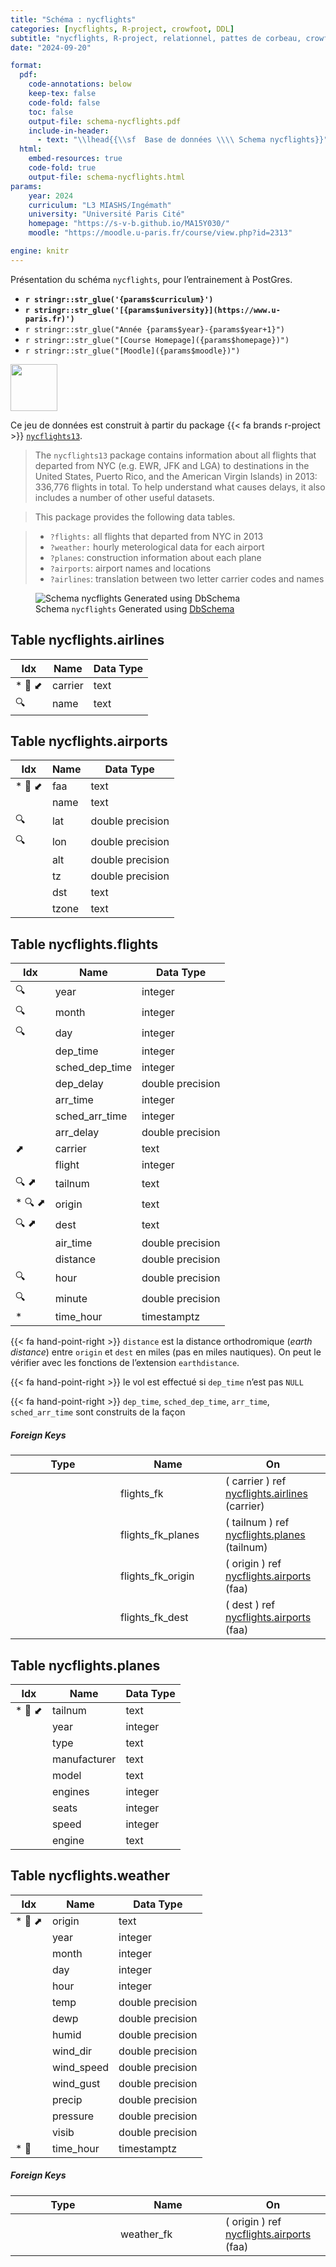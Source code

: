 ```yaml
---
title: "Schéma : nycflights"
categories: [nycflights, R-project, crowfoot, DDL]
subtitle: "nycflights, R-project, relationnel, pattes de corbeau, crowfoot"
date: "2024-09-20"

format:
  pdf:
    code-annotations: below
    keep-tex: false
    code-fold: false
    toc: false
    output-file: schema-nycflights.pdf
    include-in-header:
      - text: "\\lhead{{\\sf  Base de données \\\\ Schema nycflights}}"
  html:
    embed-resources: true
    code-fold: true
    output-file: schema-nycflights.html
params:
    year: 2024 
    curriculum: "L3 MIASHS/Ingémath"
    university: "Université Paris Cité"
    homepage: "https://s-v-b.github.io/MA15Y030/"
    moodle: "https://moodle.u-paris.fr/course/view.php?id=2313"

engine: knitr
---
```



::: {.callout-warning}

Présentation du schéma `nycflights`, pour l'entrainement à PostGres. 

::: 


::: {layout="[80,20]"}

::: {#first-column}


- **`r stringr::str_glue('{params$curriculum}')`**
- **`r stringr::str_glue('[{params$university}](https://www.u-paris.fr)')`**
- `r stringr::str_glue("Année {params$year}-{params$year+1}")`
- `r stringr::str_glue("[Course Homepage]({params$homepage})")`
- `r stringr::str_glue("[Moodle]({params$moodle})")`

::: 

::: {#second-column}
![](/images/UniversiteParis_monogramme_couleur_RVB.png){align="right" style="size:50px;" width=75}
:::

:::

Ce jeu de données est construit à partir du package {{< fa brands r-project >}} [`nycflights13`](https://github.com/tidyverse/nycflights13). 

> The `nycflights13` package contains information about all flights that departed from NYC (e.g. EWR, JFK and LGA) to destinations in the United States, Puerto Rico, and the American Virgin Islands) in 2013: 336,776 flights in total. To help understand what causes delays, it also includes a number of other useful datasets.

> This package provides the following data tables.

> - `?flights:` all flights that departed from NYC in 2013
> - `?weather:` hourly meterological data for each airport
> - `?planes`: construction information about each plane
> - `?airports`: airport names and locations
> - `?airlines`: translation between two letter carrier codes and names

![Schema `nycflights` Generated using [DbSchema](https://dbschema.com)](/images/schema-nycflights.png)








## Table nycflights.airlines 
|Idx |Name |Data Type |
|---|---|---|
| * &#128273;  &#11019; | carrier| text  |
| &#128269; | name| text  |




## Table nycflights.airports 
|Idx |Name |Data Type |
|---|---|---|
| * &#128273;  &#11019; | faa| text  |
|       | name| text  |
| &#128269; | lat| double precision  |
| &#128269; | lon| double precision  |
|  | alt| double precision  |
|  | tz| double precision  |
|  | dst| text  |
|  | tzone| text  |




## Table nycflights.flights 
|Idx |Name |Data Type |
|---|---|---|
| &#128269; | year| integer  |
| &#128269; | month| integer  |
| &#128269; | day| integer  |
|  | dep\_time| integer  |
|  | sched\_dep\_time| integer  |
|  | dep\_delay| double precision  |
|  | arr\_time| integer  |
|  | sched\_arr\_time| integer  |
|  | arr\_delay| double precision  |
| &#11016; | carrier| text  |
|  | flight| integer  |
| &#128269; &#11016; | tailnum| text  |
| * &#128269; &#11016; | origin| text  |
| &#128269; &#11016; | dest| text  |
|  | air\_time| double precision  |
|  | distance| double precision  |
| &#128269; | hour| double precision  |
| &#128269; | minute| double precision  |
| * | time\_hour| timestamptz  |


{{< fa hand-point-right >}} `distance` est la distance orthodromique  (*earth distance*) entre `origin`  et `dest` en miles (pas en miles nautiques). On peut le vérifier avec les fonctions de l'extension `earthdistance`. 

{{< fa hand-point-right >}} le vol est effectué si `dep_time` n'est pas `NULL`

{{< fa hand-point-right >}} `dep_time`, `sched_dep_time`, `arr_time`, `sched_arr_time` sont construits de la façon 


##### Foreign Keys
|Type |Name |On |
|---|---|---|
|  | flights_fk | ( carrier ) ref [nycflights.airlines](#airlines) (carrier) |
|  | flights_fk_planes | ( tailnum ) ref [nycflights.planes](#planes) (tailnum) |
|  | flights_fk_origin | ( origin ) ref [nycflights.airports](#airports) (faa) |
|  | flights_fk_dest | ( dest ) ref [nycflights.airports](#airports) (faa) |




## Table nycflights.planes 
|Idx |Name |Data Type |
|---|---|---|
| * &#128273;  &#11019; | tailnum| text  |
|  | year| integer  |
|  | type| text  |
|  | manufacturer| text  |
|  | model| text  |
|  | engines| integer  |
|  | seats| integer  |
|  | speed| integer  |
|  | engine| text  |




## Table nycflights.weather 
|Idx |Name |Data Type |
|---|---|---|
| * &#128273;  &#11016; | origin| text  |
|  | year| integer  |
|  | month| integer  |
|  | day| integer  |
|  | hour| integer  |
|  | temp| double precision  |
|  | dewp| double precision  |
|  | humid| double precision  |
|  | wind\_dir| double precision  |
|  | wind\_speed| double precision  |
|  | wind\_gust| double precision  |
|  | precip| double precision  |
|  | pressure| double precision  |
|  | visib| double precision  |
| * &#128273;  | time\_hour| timestamptz  |


##### Foreign Keys
|Type |Name |On |
|---|---|---|
|  | weather_fk | ( origin ) ref [nycflights.airports](#airports) (faa) |





